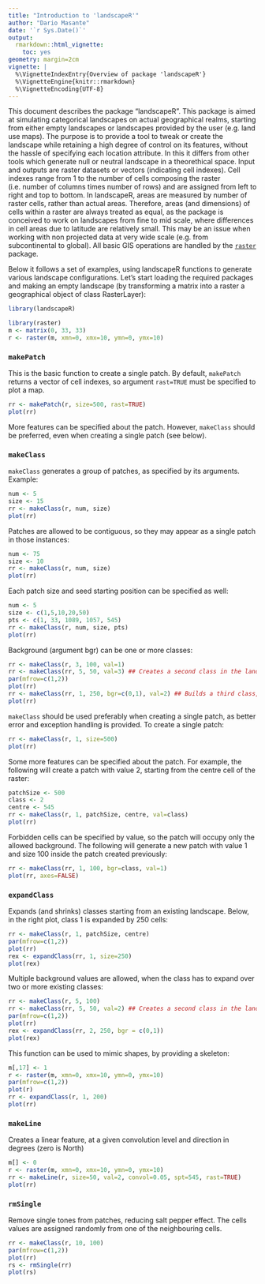 ```yaml
---
title: "Introduction to 'landscapeR'"
author: "Dario Masante"
date: '`r Sys.Date()`'
output:
  rmarkdown::html_vignette:
    toc: yes
geometry: margin=2cm
vignette: |
  %\VignetteIndexEntry{Overview of package 'landscapeR'}   
  %\VignetteEngine{knitr::rmarkdown}   
  %\VignetteEncoding{UTF-8}
---
```


This document describes the package "landscapeR". This package is aimed at simulating categorical landscapes on actual geographical realms, starting from either empty landscapes or landscapes provided by the user (e.g. land use maps). The purpose is to provide a tool to tweak or create the landscape while retaining a high degree of control on its features, without the hassle of specifying each location attribute. In this it differs from other tools which generate null or neutral landscape in a theorethical space. 
Input and outputs are raster datasets or vectors (indicating cell indexes). Cell indexes range from 1 to the number of cells composing the raster (i.e. number of columns times number of rows) and are assigned from left to right and top to bottom. In landscapeR, areas are measured by number of raster cells, rather than actual areas. Therefore, areas (and dimensions) of cells within a raster are always treated as equal, as the package is conceived to work on landscapes from fine to mid scale, where differences in cell areas due to latitude are relatively small. This may be an issue when working with non projected data at very wide scale (e.g. from subcontinental to global). All basic GIS operations are handled by the [`raster`](https://cran.r-project.org/package=raster) package. 

Below it follows a set of examples, using landscapeR functions to generate various landscape configurations. Let's start loading the required packages and making an empty landscape (by transforming a matrix into a raster a geographical object of class RasterLayer):

```r
library(landscapeR)

library(raster)
m <- matrix(0, 33, 33)
r <- raster(m, xmn=0, xmx=10, ymn=0, ymx=10)
```

### `makePatch`
This is the basic function to create a single patch. By default, `makePatch` returns a vector of cell indexes, so argument `rast=TRUE` must be specified to plot a map.
```r
rr <- makePatch(r, size=500, rast=TRUE)
plot(rr)
```
More features can be specified about the patch. However, `makeClass` should be preferred, even when creating a single patch (see below). 

### `makeClass`
`makeClass` generates a group of patches, as specified by its arguments. Example:
```r
num <- 5
size <- 15
rr <- makeClass(r, num, size)
plot(rr)
```

Patches are allowed to be contiguous, so they may appear as a single patch in those instances:
```r
num <- 75
size <- 10
rr <- makeClass(r, num, size)
plot(rr)
```

Each patch size and seed starting position can be specified as well:
```r
num <- 5
size <- c(1,5,10,20,50)
pts <- c(1, 33, 1089, 1057, 545)
rr <- makeClass(r, num, size, pts)
plot(rr)
```

Background (argument bgr) can be one or more classes:
```r
rr <- makeClass(r, 3, 100, val=1) 
rr <- makeClass(rr, 5, 50, val=3) ## Creates a second class in the landscape with value 3
par(mfrow=c(1,2))
plot(rr)
rr <- makeClass(rr, 1, 250, bgr=c(0,1), val=2) ## Builds a third class, allowed on background and class 1.
plot(rr)
```

`makeClass` should be used preferably when creating a single patch, as better error and exception handling is provided. To create a single patch:
```r
rr <- makeClass(r, 1, size=500)
plot(rr)
```

Some more features can be specified about the patch. For example, the following will create a patch with value 2, starting from the centre cell of the raster:
```r
patchSize <- 500
class <- 2
centre <- 545
rr <- makeClass(r, 1, patchSize, centre, val=class)
plot(rr)
```

Forbidden cells can be specified by value, so the patch will occupy only the allowed background. The following will generate a new patch with value 1 and size 100 inside the patch created previously:
```r
rr <- makeClass(rr, 1, 100, bgr=class, val=1)
plot(rr, axes=FALSE)
```

### `expandClass`
Expands (and shrinks) classes starting from an existing landscape. Below, in the right plot, class 1 is expanded by 250 cells:
```r
rr <- makeClass(r, 1, patchSize, centre)
par(mfrow=c(1,2))
plot(rr)
rex <- expandClass(rr, 1, size=250)
plot(rex)
```

Multiple background values are allowed, when the class has to expand over two or more existing classes:
```r
rr <- makeClass(r, 5, 100)
rr <- makeClass(rr, 5, 50, val=2) ## Creates a second class in the landscape with value 2
par(mfrow=c(1,2))
plot(rr)
rex <- expandClass(rr, 2, 250, bgr = c(0,1))
plot(rex)
```

This function can be used to mimic shapes, by providing a skeleton:
```r
m[,17] <- 1
r <- raster(m, xmn=0, xmx=10, ymn=0, ymx=10)
par(mfrow=c(1,2))
plot(r)
rr <- expandClass(r, 1, 200)
plot(rr)
```

### `makeLine`
Creates a linear feature, at a given convolution level and direction in degrees (zero is North)
```r
m[] <- 0
r <- raster(m, xmn=0, xmx=10, ymn=0, ymx=10)
rr <- makeLine(r, size=50, val=2, convol=0.05, spt=545, rast=TRUE)
plot(rr)
```

### `rmSingle`
Remove single tones from patches, reducing salt pepper effect. The cells values are assigned randomly from one of the neighbouring cells.
```r
rr <- makeClass(r, 10, 100)
par(mfrow=c(1,2))
plot(rr)
rs <- rmSingle(rr)
plot(rs)
```



